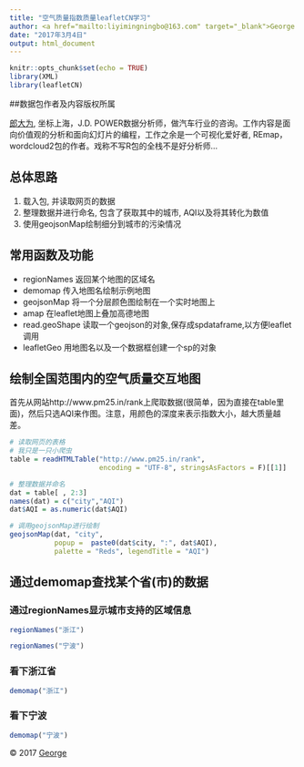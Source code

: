 ```yaml
---
title: "空气质量指数质量leafletCN学习"
author: <a href="mailto:liyimingningbo@163.com" target="_blank">George Lee</a>
date: "2017年3月4日"
output: html_document
---
```


```r
knitr::opts_chunk$set(echo = TRUE)
library(XML)
library(leafletCN)
```
##数据包作者及内容版权所属

<a href="https://github.com/lchiffon/leafletCN" target="_blank">郎大为</a>, 坐标上海，J.D. POWER数据分析师，做汽车行业的咨询。工作内容是面向价值观的分析和面向幻灯片的编程，工作之余是一个可视化爱好者, REmap，wordcloud2包的作者。戏称不写R包的全栈不是好分析师…

## 总体思路
1. 载入包, 并读取网页的数据
2. 整理数据并进行命名, 包含了获取其中的城市, AQI以及将其转化为数值
3. 使用geojsonMap绘制细分到城市的污染情况

## 常用函数及功能
- regionNames 返回某个地图的区域名
- demomap 传入地图名绘制示例地图
- geojsonMap 将一个分层颜色图绘制在一个实时地图上
- amap 在leaflet地图上叠加高德地图
- read.geoShape 读取一个geojson的对象,保存成spdataframe,以方便leaflet调用
- leafletGeo 用地图名以及一个数据框创建一个sp的对象

## 绘制全国范围内的空气质量交互地图
首先从网站http://www.pm25.in/rank上爬取数据(很简单，因为直接在table里面)，然后只选AQI来作图。注意，用颜色的深度来表示指数大小，越大质量越差。

```r
# 读取网页的表格
# 我只是一只小爬虫
table = readHTMLTable("http://www.pm25.in/rank",  
                      encoding = "UTF-8", stringsAsFactors = F)[[1]]

# 整理数据并命名
dat = table[ , 2:3]
names(dat) = c("city","AQI")
dat$AQI = as.numeric(dat$AQI)

# 调用geojsonMap进行绘制
geojsonMap(dat, "city",
           popup =  paste0(dat$city, ":", dat$AQI),
           palette = "Reds", legendTitle = "AQI")
```

## 通过demomap查找某个省(市)的数据
### 通过regionNames显示城市支持的区域信息
```r
regionNames("浙江")
```

```r
regionNames("宁波")
```
### 看下浙江省
```r
demomap("浙江")
```
### 看下宁波
```r
demomap("宁波")
```

<footer>
&copy; 2017 <a href="https://github.com/George1ee/learning-experience-of-R" target="_blank">George
</footer>
